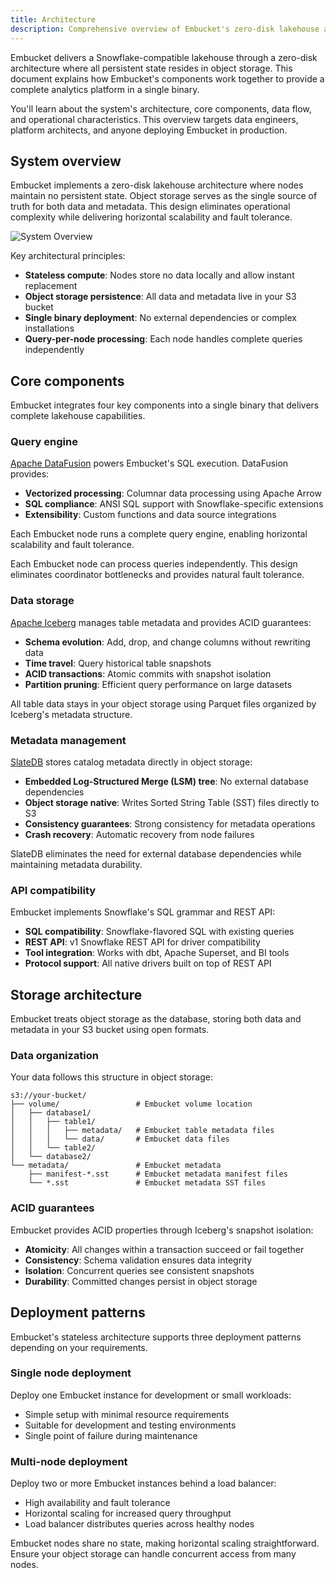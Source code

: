 ```yaml
---
title: Architecture
description: Comprehensive overview of Embucket's zero-disk lakehouse architecture, core components, and system design principles
---
```



Embucket delivers a Snowflake-compatible lakehouse through a zero-disk architecture where all persistent state resides in object storage. This document explains how Embucket's components work together to provide a complete analytics platform in a single binary.

You'll learn about the system's architecture, core components, data flow, and operational characteristics. This overview targets data engineers, platform architects, and anyone deploying Embucket in production.

## System overview

Embucket implements a zero-disk lakehouse architecture where nodes maintain no persistent state. Object storage serves as the single source of truth for both data and metadata. This design eliminates operational complexity while delivering horizontal scalability and fault tolerance.

![System Overview](architecture.png)

Key architectural principles:

- **Stateless compute**: Nodes store no data locally and allow instant replacement
- **Object storage persistence**: All data and metadata live in your S3 bucket
- **Single binary deployment**: No external dependencies or complex installations
- **Query-per-node processing**: Each node handles complete queries independently

## Core components

Embucket integrates four key components into a single binary that delivers complete lakehouse capabilities.

### Query engine

[Apache DataFusion](https://datafusion.apache.org/) powers Embucket's SQL execution. DataFusion provides:

- **Vectorized processing**: Columnar data processing using Apache Arrow
- **SQL compliance**: ANSI SQL support with Snowflake-specific extensions
- **Extensibility**: Custom functions and data source integrations

Each Embucket node runs a complete query engine, enabling horizontal scalability and fault tolerance.

<Aside type="note">
  Each Embucket node can process queries independently. This design eliminates coordinator
  bottlenecks and provides natural fault tolerance.
</Aside>

### Data storage

[Apache Iceberg](https://iceberg.apache.org/) manages table metadata and provides ACID guarantees:

- **Schema evolution**: Add, drop, and change columns without rewriting data
- **Time travel**: Query historical table snapshots
- **ACID transactions**: Atomic commits with snapshot isolation
- **Partition pruning**: Efficient query performance on large datasets

All table data stays in your object storage using Parquet files organized by Iceberg's metadata structure.

### Metadata management

[SlateDB](https://slatedb.io/) stores catalog metadata directly in object storage:

- **Embedded Log-Structured Merge (LSM) tree**: No external database dependencies
- **Object storage native**: Writes Sorted String Table (SST) files directly to S3
- **Consistency guarantees**: Strong consistency for metadata operations
- **Crash recovery**: Automatic recovery from node failures

SlateDB eliminates the need for external database dependencies while maintaining metadata durability.

### API compatibility

Embucket implements Snowflake's SQL grammar and REST API:

- **SQL compatibility**: Snowflake-flavored SQL with existing queries
- **REST API**: v1 Snowflake REST API for driver compatibility
- **Tool integration**: Works with dbt, Apache Superset, and BI tools
- **Protocol support**: All native drivers built on top of REST API

## Storage architecture

Embucket treats object storage as the database, storing both data and metadata in your S3 bucket using open formats.

### Data organization

Your data follows this structure in object storage:

```
s3://your-bucket/
├── volume/                 # Embucket volume location
│   ├── database1/
│   │   ├── table1/
│   │   │   ├── metadata/   # Embucket table metadata files
│   │   │   └── data/       # Embucket data files
│   │   └── table2/
│   └── database2/
└── metadata/               # Embucket metadata
    ├── manifest-*.sst      # Embucket metadata manifest files
    └── *.sst               # Embucket metadata SST files

```

### ACID guarantees

Embucket provides ACID properties through Iceberg's snapshot isolation:

- **Atomicity**: All changes within a transaction succeed or fail together
- **Consistency**: Schema validation ensures data integrity
- **Isolation**: Concurrent queries see consistent snapshots
- **Durability**: Committed changes persist in object storage

## Deployment patterns

Embucket's stateless architecture supports three deployment patterns depending on your requirements.

### Single node deployment

Deploy one Embucket instance for development or small workloads:

- Simple setup with minimal resource requirements
- Suitable for development and testing environments
- Single point of failure during maintenance

### Multi-node deployment

Deploy two or more Embucket instances behind a load balancer:

- High availability and fault tolerance
- Horizontal scaling for increased query throughput
- Load balancer distributes queries across healthy nodes

<Aside type="caution">
  Embucket nodes share no state, making horizontal scaling straightforward. Ensure your object
  storage can handle concurrent access from many nodes.
</Aside>
